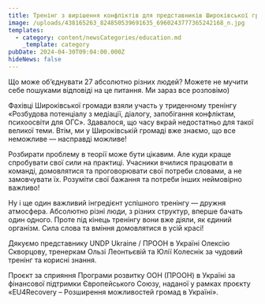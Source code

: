 ```yaml
---
title: Тренінг з вирішення конфліктів для представників Широківської громади
image: /uploads/438165263_824850539691635_6960243777365242168_n.jpg
templates:
  - category: content/newsCategories/education.md
    _template: category
pubDate: 2024-04-30T09:04:00.000Z
hideNews: false
---
```


Що може об’єднувати 27 абсолютно різних людей? Можете не мучити себе пошуками відповіді на це питання. Ми зараз все розповімо)

Фахівці Широківської громади взяли участь у триденному тренінгу «Розбудова потенціалу з медіації, діалогу, запобігання конфліктам, психоосвіти для ОГС». Здавалося, що часу вкрай недостатньо для такої великої теми. Втім, ми у Широківській громаді вже знаємо, що все неможливе — насправді можливе!

Розбирати проблему в теорії може бути цікавим. Але куди краще спробувати свої сили на практиці. Учасники вчилися працювати в команді, домовлятися та проговорювати свої потреби словами, а не замовчувати їх. Розуміти свої бажання та потреби інших неймовірно важливо!

Ну і ще один важливий інгредієнт успішного тренінгу — дружня атмосфера. Абсолютно різні люди, з різних структур, вперше бачать один одного. Проте під кінець тренінгу вони вже діяли, як єдиний організм. Сила слова та вміння домовлятися в усій красі!

Дякуємо представнику UNDP Ukraine / ПРООН в Україні Олексію Скворцову, тренеркам Ользі Леонтьєвій та Юлії Колеснік за чудовий тренінг та корисні знання.

Проєкт за сприяння Програми розвитку ООН (ПРООН) в Україні за фінансової підтримки Європейського Союзу, наданої у рамках проєкту «EU4Recovery – Розширення можливостей громад в Україні».
